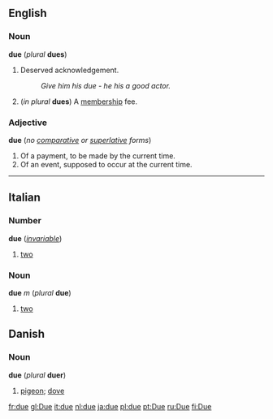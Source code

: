 ==English==
===Noun===
'''due''' (''plural'' '''dues''')

#Deserved acknowledgement.
#:''Give him his due - he his a good actor.''
#(''in plural'' '''dues''') A [[membership]] fee.

===Adjective===
'''due''' (''no [[comparative]] or [[superlative]] forms'')

#Of a payment, to be made by the current time.
#Of an event, supposed to occur at the current time.

----
==Italian==
===Number===
'''due''' (''[[invariable]]'')

#[[two]]

<!--do not put non-English translations in foreign-language entries-->

===Noun===
'''due''' ''m'' (''plural'' '''due''') <!--sic-->

#[[two]]

==Danish==
===Noun===
'''due''' (''plural'' '''duer''')

#[[pigeon]]; [[dove]]

<!--do not put non-English translations in foreign-language entries-->

[[fr:due]]
[[gl:Due]]
[[it:due]]
[[nl:due]]
[[ja:due]]
[[pl:due]]
[[pt:Due]]
[[ru:Due]]
[[fi:Due]]